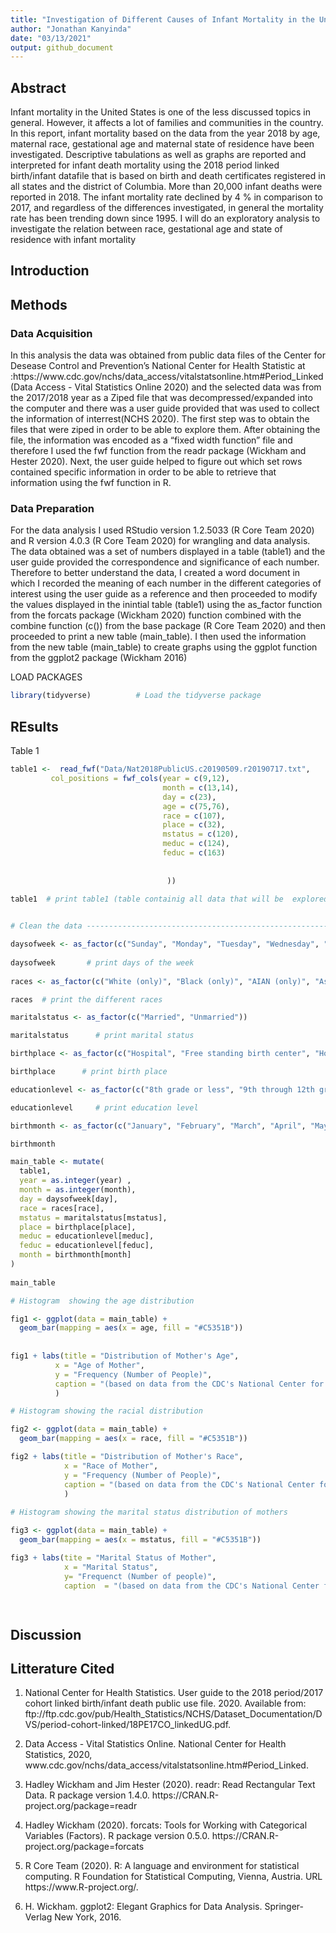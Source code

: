 ```yaml
---
title: "Investigation of Different Causes of Infant Mortality in the United States"
author: "Jonathan Kanyinda"
date: "03/13/2021"
output: github_document
---
```


## Abstract



Infant mortality in the United States is one of the less discussed topics in general. However, it affects a lot of families and communities in the country. In this report, infant mortality based on the data from the year 2018 by age, maternal race, gestational age and maternal state of residence have been investigated. Descriptive tabulations as well as graphs are reported and interpreted for infant death mortality using the 2018 period linked birth/infant datafile that is based on birth and death certificates registered in all states and the district of Columbia. More than 20,000 infant deaths were reported in 2018. The infant mortality rate declined by 4 % in comparison to 2017, and regardless of the differences investigated, in general the mortality rate has been trending down since 1995. I will do an exploratory analysis to investigate the relation between race, gestational age and state of residence with infant mortality



## Introduction



## Methods 

### Data Acquisition 

In this analysis the data was obtained from public data files of the Center for Desease Control and Prevention's National Center for Health Statistic at :https://www.cdc.gov/nchs/data_access/vitalstatsonline.htm#Period_Linked (Data Access - Vital Statistics Online 2020) and the selected data was from the  2017/2018 year as a Ziped file that was decompressed/expanded into the computer and there was a user guide provided that was used to collect the information of interrest(NCHS 2020). The first step was to obtain the files that were ziped in order to be able to explore them. After obtaining the file, the information was encoded as a "fixed width function" file and therefore I used the fwf function from the readr package (Wickham and Hester 2020). Next, the user guide helped to figure out which set rows contained specific information in order to be able to retrieve that information using the fwf function in R. 

### Data Preparation 

For the data analysis I used  RStudio version 1.2.5033 (R Core Team 2020) and R version 4.0.3
(R Core Team 2020) for wrangling and data analysis.
The data obtained was a set of numbers displayed in a table (table1) and the user guide provided
the correspondence and significance of each number. Therefore to better understand the  data, I created a word document in which I recorded the meaning of each number in the different categories of interest using the user guide as a reference and then proceeded to modify the values displayed in the inintial table (table1) using the as_factor function from the forcats package (Wickham 2020) function combined with the combine  function (c())  from the base package
(R Core Team 2020)  and then proceeded to print a new table (main_table). I then used the information from the new table (main_table) to create graphs using the ggplot function from the ggplot2 package (Wickham 2016)

LOAD PACKAGES                                                                                                        

```r
library(tidyverse)          # Load the tidyverse package

```


## REsults

Table 1

```r
table1 <-  read_fwf("Data/Nat2018PublicUS.c20190509.r20190717.txt",
         col_positions = fwf_cols(year = c(9,12), 
                                  month = c(13,14),
                                  day = c(23),
                                  age = c(75,76),
                                  race = c(107),
                                  place = c(32),
                                  mstatus = c(120),
                                  meduc = c(124),
                                  feduc = c(163)
                                 
                                 
                                   ))

table1  # print table1 (table containig all data that will be  explored in the data analysis)
 

# Clean the data ----------------------------------------------------------

daysofweek <- as_factor(c("Sunday", "Monday", "Tuesday", "Wednesday", "Thursday", "Friday", "Saturday"))
 
daysofweek       # print days of the week
 
races <- as_factor(c("White (only)", "Black (only)", "AIAN (only)", "Asian (only)", "NHOPI (only)", "More than one race"))

races  # print the different races

maritalstatus <- as_factor(c("Married", "Unmarried"))

maritalstatus      # print marital status

birthplace <- as_factor(c("Hospital", "Free standing birth center", "Home (intended)", "Home,unintended0", "home (unknown if intended or unintended", "clinic/doctor's office", "Other","Unknown"))

birthplace      # print birth place

educationlevel <- as_factor(c("8th grade or less", "9th through 12th grade with no diploma", "High School diploma", "Some college credit, no degree", "Associate degree", "Bachelor'sdegree", "Master's degree (MA, MEng, MSW, MBA)", "Doctorate (PhD, EdD) or Professional degree (MD, DDS, DVM, LLB, JD)", "Unknown"))

educationlevel     # print education level

birthmonth <- as_factor(c("January", "February", "March", "April", "May", "June", "July", "August", "September", "October", "November", "December"))

birthmonth

main_table <- mutate(
  table1, 
  year = as.integer(year) , 
  month = as.integer(month),
  day = daysofweek[day],
  race = races[race],
  mstatus = maritalstatus[mstatus],
  place = birthplace[place],
  meduc = educationlevel[meduc],
  feduc = educationlevel[feduc],
  month = birthmonth[month]
) 
 
main_table

# Histogram  showing the age distribution

fig1 <- ggplot(data = main_table) +
  geom_bar(mapping = aes(x = age, fill = "#C5351B"))
          
          
fig1 + labs(title = "Distribution of Mother's Age",
          x = "Age of Mother",
          y = "Frequency (Number of People)",
          caption = "(based on data from the CDC's National Center for Health Statistics)"
          ) 

# Histogram showing the racial distribution

fig2 <- ggplot(data = main_table) +
  geom_bar(mapping = aes(x = race, fill = "#C5351B"))

fig2 + labs(title = "Distribution of Mother's Race", 
            x = "Race of Mother",
            y = "Frequency (Number of People)",
            caption = "(based on data from the CDC's National Center for Health Statistics)"
            )
                              
# Histogram showing the marital status distribution of mothers

fig3 <- ggplot(data = main_table) +
  geom_bar(mapping = aes(x = mstatus, fill = "#C5351B"))

fig3 + labs(tite = "Marital Status of Mother",
            x = "Marital Status",
            y= "Frequenct (Number of people)",
            caption  = "(based on data from the CDC's National Center for Health Statistics")

                            

```

                                 



## Discussion


## Litterature Cited


1. National  Center  for  Health  Statistics.  User  guide  to  the  2018  period/2017 cohort linked birth/infant death public use file. 2020. Available     from:     ftp://ftp.cdc.gov/pub/Health_Statistics/NCHS/Dataset_Documentation/DVS/period-cohort-linked/18PE17CO_linkedUG.pdf.

2. Data Access - Vital Statistics Online. National Center for Health Statistics, 2020, www.cdc.gov/nchs/data_access/vitalstatsonline.htm#Period_Linked.

3.  Hadley Wickham and Jim Hester (2020). readr: Read Rectangular Text Data. R package
  version 1.4.0. https://CRAN.R-project.org/package=readr

4. Hadley Wickham (2020). forcats: Tools for Working with Categorical Variables (Factors).
  R package version 0.5.0. https://CRAN.R-project.org/package=forcats
  
5. R Core Team (2020). R: A language and environment for statistical computing. R
  Foundation for Statistical Computing, Vienna, Austria. URL https://www.R-project.org/.  
  
6. H. Wickham. ggplot2: Elegant Graphics for Data Analysis. Springer-Verlag New York, 2016.  
